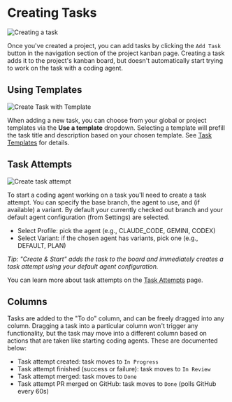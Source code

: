 # Creating Tasks

![Creating a task](/images/screenshot-create-task.png)

Once you've created a project, you can add tasks by clicking the `Add Task` button in the navigation section of the project kanban page. Creating a task adds it to the project's kanban board, but doesn't automatically start trying to work on the task with a coding agent.

## Using Templates

![Create Task with Template](/images/screenshot-create-task-template-dropdown.png)

When adding a new task, you can choose from your global or project templates via the **Use a template** dropdown. Selecting a template will prefill the task title and description based on your chosen template. See [Task Templates](/user-guide/creating-task-templates) for details.

## Task Attempts

![Create task attempt](/images/screenshot-create-task-attempt.png)

To start a coding agent working on a task you'll need to create a task attempt. You can specify the base branch, the agent to use, and (if available) a variant. By default your currently checked out branch and your default agent configuration (from Settings) are selected.

- Select Profile: pick the agent (e.g., CLAUDE_CODE, GEMINI, CODEX)
- Select Variant: if the chosen agent has variants, pick one (e.g., DEFAULT, PLAN)

_Tip: "Create & Start" adds the task to the board and immediately creates a task attempt using your default agent configuration._

You can learn more about task attempts on the [Task Attempts](./creating-task-attempts) page.

## Columns

Tasks are added to the "To do" column, and can be freely dragged into any column. Dragging a task into a particular column won't trigger any functionality, but the task may move into a different column based on actions that are taken like starting coding agents. These are documented below:

- Task attempt created: task moves to `In Progress`
- Task attempt finished (success or failure): task moves to `In Review`
- Task attempt merged: task moves to `Done`
- Task attempt PR merged on GitHub: task moves to `Done` (polls GitHub every 60s)
